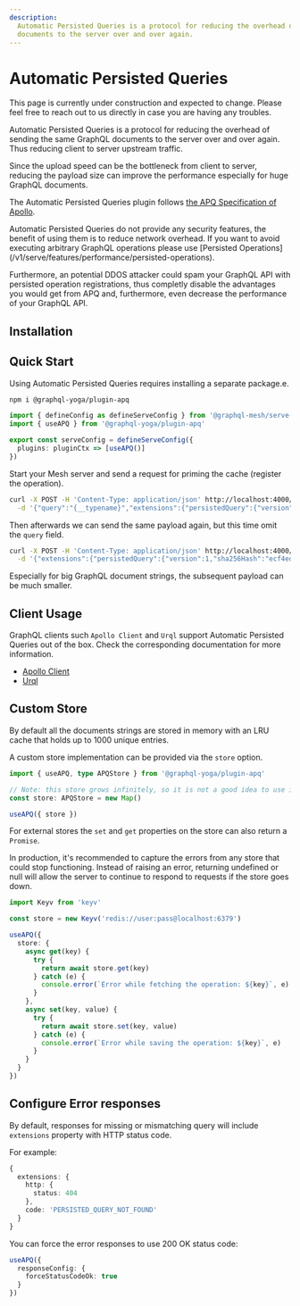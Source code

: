 ```yaml
---
description:
  Automatic Persisted Queries is a protocol for reducing the overhead of sending the same GraphQL
  documents to the server over and over again.
---
```



# Automatic Persisted Queries

<Callout>
  This page is currently under construction and expected to change. Please feel free to reach out to
  us directly in case you are having any troubles.
</Callout>

Automatic Persisted Queries is a protocol for reducing the overhead of sending the same GraphQL
documents to the server over and over again. Thus reducing client to server upstream traffic.

Since the upload speed can be the bottleneck from client to server, reducing the payload size can
improve the performance especially for huge GraphQL documents.

The Automatic Persisted Queries plugin follows
[the APQ Specification of Apollo](https://github.com/apollographql/apollo-link-persisted-queries#apollo-engine).

<Callout>
  Automatic Persisted Queries do not provide any security features, the benefit
  of using them is to reduce network overhead. If you want to avoid executing
  arbitrary GraphQL operations please use [Persisted
  Operations](/v1/serve/features/performance/persisted-operations).

Furthermore, an potential DDOS attacker could spam your GraphQL API with persisted operation
registrations, thus completly disable the advantages you would get from APQ and, furthermore, even
decrease the performance of your GraphQL API.

</Callout>

## Installation

## Quick Start

Using Automatic Persisted Queries requires installing a separate package.e.

```sh npm2yarn
npm i @graphql-yoga/plugin-apq
```

```ts filename="Automatic Persisted Queries Mesh setup" {3, 13}
import { defineConfig as defineServeConfig } from '@graphql-mesh/serve-cli'
import { useAPQ } from '@graphql-yoga/plugin-apq'

export const serveConfig = defineServeConfig({
  plugins: pluginCtx => [useAPQ()]
})
```

Start your Mesh server and send a request for priming the cache (register the operation).

```bash filename="Execute GraphQL Operation to prime the cache"
curl -X POST -H 'Content-Type: application/json' http://localhost:4000/graphql \
  -d '{"query":"{__typename}","extensions":{"persistedQuery":{"version":1,"sha256Hash":"ecf4edb46db40b5132295c0291d62fb65d6759a9eedfa4d5d612dd5ec54a6b38"}}}'
```

Then afterwards we can send the same payload again, but this time omit the `query` field.

```bash filename="Execute GraphQL Operation without query payload"
curl -X POST -H 'Content-Type: application/json' http://localhost:4000/graphql \
  -d '{"extensions":{"persistedQuery":{"version":1,"sha256Hash":"ecf4edb46db40b5132295c0291d62fb65d6759a9eedfa4d5d612dd5ec54a6b38"}}}'
```

Especially for big GraphQL document strings, the subsequent payload can be much smaller.

## Client Usage

GraphQL clients such `Apollo Client` and `Urql` support Automatic Persisted Queries out of the box.
Check the corresponding documentation for more information.

- [Apollo Client](https://www.apollographql.com/docs/apollo-server/performance/apq/#step-2-enable-automatic-persisted-queries)
- [Urql](https://formidable.com/open-source/urql/docs/advanced/persistence-and-uploads/)

## Custom Store

By default all the documents strings are stored in memory with an LRU cache that holds up to 1000
unique entries.

A custom store implementation can be provided via the `store` option.

```ts filename="Automatic Persisted Operations with a custom store" {16}
import { useAPQ, type APQStore } from '@graphql-yoga/plugin-apq'

// Note: this store grows infinitely, so it is not a good idea to use it in production.
const store: APQStore = new Map()

useAPQ({ store })
```

For external stores the `set` and `get` properties on the store can also return a `Promise`.

<Callout>
  In production, it's recommended to capture the errors from any store that could stop functioning.
  Instead of raising an error, returning undefined or null will allow the server to continue to
  respond to requests if the store goes down.

```ts filename="Automatic Persisted Operations with a redis store" {16}
import Keyv from 'keyv'

const store = new Keyv('redis://user:pass@localhost:6379')

useAPQ({
  store: {
    async get(key) {
      try {
        return await store.get(key)
      } catch (e) {
        console.error(`Error while fetching the operation: ${key}`, e)
      }
    },
    async set(key, value) {
      try {
        return await store.set(key, value)
      } catch (e) {
        console.error(`Error while saving the operation: ${key}`, e)
      }
    }
  }
})
```

</Callout>

## Configure Error responses

By default, responses for missing or mismatching query will include `extensions` property with HTTP
status code.

For example:

```ts {4}
{
  extensions: {
    http: {
      status: 404
    },
    code: 'PERSISTED_QUERY_NOT_FOUND'
  }
}
```

You can force the error responses to use 200 OK status code:

```ts filename="Automatic Persisted Operations with a custom store" {18-20}
useAPQ({
  responseConfig: {
    forceStatusCodeOk: true
  }
})
```
